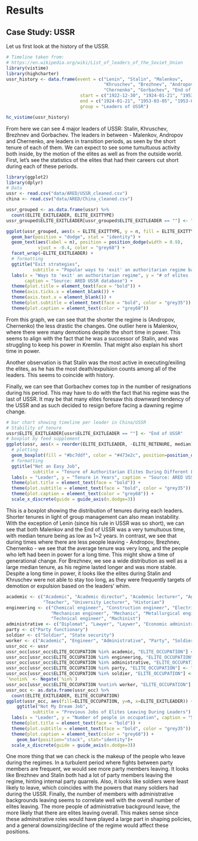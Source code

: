 # Results

## Case Study: USSR

Let us first look at the history of the USSR.

```r
# Timeline taken from:
# https://en.wikipedia.org/wiki/List_of_leaders_of_the_Soviet_Union
library(vistime)
library(highcharter)
ussr_history <- data.frame(event = c("Lenin", "Stalin", "Malenkov", 
                                     "Khruschev", "Brezhnev", "Andropov", 
                                     "Chernenko", "Gorbachev", "End of USSR"), 
                            start = c("1922-12-30", "1924-01-21", "1953-03-05", "1953-09-14", "1964-10-14", "1982-11-10", "1984-02-09", "1985-03-10", "1991-12-25"), 
                            end = c("1924-01-21", "1953-03-05", "1953-09-14", "1964-10-14", "1982-11-10", "1984-02-09", "1985-03-10", "1991-12-25", "2000-01-01"), 
                            group = "Leaders of USSR")

hc_vistime(ussr_history)
```

From here we can see 4 major leaders of USSR: Stalin, Khruschev, Brezhnev and Gorbachev. The leaders in between - Malenkov, Andropov and Chernenko, are leaders in transition periods, as seen by the short tenure of each of them. We can expect to see some tumultuous activity both inside, by the motion of the elites as well as from the outside world. First, let's see the statistics of the elites that had their careers cut short during each of these periods.


```r
library(ggplot2) 
library(dplyr)
# Data
ussr <- read.csv("data/ARED/USSR_cleaned.csv")
china <- read.csv("data/ARED/China_cleaned.csv")

ussr_grouped <- as.data.frame(ussr) %>%
  count(ELITE_EXITLEADER, ELITE_EXITTYPE)
ussr_grouped$ELITE_EXITLEADER[ussr_grouped$ELITE_EXITLEADER == ""] <- "End of USSR"

ggplot(ussr_grouped, aes(x = ELITE_EXITTYPE, y = n, fill = ELITE_EXITTYPE)) +
  geom_bar(position = "dodge", stat = "identity") +
  geom_text(aes(label = n), position = position_dodge(width = 0.9), 
            vjust = -0.4, color = "grey68") +
  facet_wrap(~ELITE_EXITLEADER) +
  # formatting
  ggtitle("Exit strategies",
          subtitle = "Popular ways to 'exit' an authoritarian regime based on leaders") +
  labs(x = "Ways to 'exit' an authoritarian regime", y = "# of elites 'exiting' this way", 
       caption = "Source: ARED USSR database") +
  theme(plot.title = element_text(face = "bold")) +
  theme(axis.ticks.x = element_blank()) +
  theme(axis.text.x = element_blank()) +
  theme(plot.subtitle = element_text(face = "bold", color = "grey35")) +
  theme(plot.caption = element_text(color = "grey68"))
```

From this graph, we can see that the shorter the regime is (Andropov, Chernenko) the less drastic the changes. One outlier here is Malenkov, where there were many demotions despite the short time in power. This seems to align with the fact that he was a successor of Stalin, and was struggling to keep his power in Kremlin. That might also explain his short time in power.

Another observation is that Stalin was the most active in executing/exiling the elites, as he has the most death/expulsion counts among all of the leaders. This seems to coincide with history.

Finally, we can see that Gorbachev comes top in the number of resignations during his period. This may have to do with the fact that his regime was the last of USSR. It may be that many elites foresaw this downward tendency of the USSR and as such decided to resign before facing a dawning regime change.

```r
# bar chart showing timeline per leader in China/USSR
# Stability of tenure
ussr$ELITE_EXITLEADER[ussr$ELITE_EXITLEADER == ""] <- "End of USSR"
# boxplot by feed supplement 
ggplot(ussr, aes(x = reorder(ELITE_EXITLEADER, -ELITE_RETENURE, median), y = ELITE_RETENURE)) + 
  # plotting
  geom_boxplot(fill = "#bc7ddf", color = "#473e2c", position=position_dodge(1)) + 
  # formatting
  ggtitle("Not an Easy Job",
          subtitle = "Tenure of Authoritarian Elites During Different Leaders") +
  labs(x = "Leader", y = "Tenure in Years", caption = "Source: ARED USSR database") +
  theme(plot.title = element_text(face = "bold")) +
  theme(plot.subtitle = element_text(face = "bold", color = "grey35")) +
  theme(plot.caption = element_text(color = "grey68")) +
  scale_x_discrete(guide = guide_axis(n.dodge=3))
```

This is a boxplot showing the distribution of tenures during each leaders. Shorter tenures in light of group management can also mean instability. With the exception of Lenin (since his rule in USSR was so short), we can see that both
Malenkov and the End of USSR was a very tumultuous time, with median tenure being as low as 1~2 years. In contrast, we see that during times where there are less people leaving - Andropov, Brezhnev, Chernenko - we see that the average tenure was very long, and the people who left had been in power for a long time. This might show a time of generational change. For Brezhnev, we see a wide distribution as well as a large median tenure, as his regime lasted longer and was more stable. Despite a long time in power, it looks like the elites during Stalin and Khruschev were not able to stay too long, as they were frequently targets of demotion or expulsion based on the leaders' whim.

```r
academic <- c("Academic", "Academic director", "Academic lecturer", "Agricultural scientist", "Agronomist", "Economist", "Journalist", 
              "Teacher", "University Lecturer", "Historian")
engineering <- c("Chemical engineer", "Construction engineer", "Electrical engineer", "Electrician", "Factory engineer",
                 "Mechanican engineer", "Mechanic", "Metallurgical engineer", "Metalurgist", "Mining engineer", "Shipbuilding engineer",
                 "Technical engineer", "Machinist")
administrative <- c("Diplomat", "Lawyer", "Laywer", "Economic administrator", "Civil administrator", "Prosecutor", "Union organizer", "Trade unionist")
party <- c("Party functionary")
soldier <- c("Soldier", "State security")
worker <- c("Academic", "Engineer", "Administrative", "Party", "Soldier")
ussr_occ <- ussr
ussr_occ[ussr_occ$ELITE_OCCUPATION %in% academic, "ELITE_OCCUPATION"] <- "Academic"
ussr_occ[ussr_occ$ELITE_OCCUPATION %in% engineering, "ELITE_OCCUPATION"] <- "Engineer"
ussr_occ[ussr_occ$ELITE_OCCUPATION %in% administrative, "ELITE_OCCUPATION"] <- "Administrative"
ussr_occ[ussr_occ$ELITE_OCCUPATION %in% party, "ELITE_OCCUPATION"] <- "Party"
ussr_occ[ussr_occ$ELITE_OCCUPATION %in% soldier, "ELITE_OCCUPATION"] <- "Soldier"
`%notin%` <- Negate(`%in%`)
ussr_occ[ussr_occ$ELITE_OCCUPATION %notin% worker, "ELITE_OCCUPATION"] <- "Worker"
ussr_occ <- as.data.frame(ussr_occ) %>%
  count(ELITE_EXITLEADER, ELITE_OCCUPATION)
ggplot(ussr_occ, aes(fill=ELITE_OCCUPATION, y=n, x=ELITE_EXITLEADER)) + 
    ggtitle("Not My Dream Job",
          subtitle = "Previous Jobs of Elites Leaving During Leaders") +
  labs(x = "Leader", y = "Number of people in occupation", caption = "Source: ARED USSR database") +
  theme(plot.title = element_text(face = "bold")) +
  theme(plot.subtitle = element_text(face = "bold", color = "grey35")) +
  theme(plot.caption = element_text(color = "grey68")) +
    geom_bar(position="stack", stat="identity")+
  scale_x_discrete(guide = guide_axis(n.dodge=3))
```

One more thing that we can check is the makeup of the people who leave during the regimes. In a turbulent period where fights between
party members are frequent, we would see more party members leaving. It looks like Brezhnev and Stalin both had a lot of party members leaving the regime, hinting internal party quarrels. Also, it looks like soldiers were least likely to leave, which coincides with the powers that many soldiers had during the USSR. Finally, the number of members with administrative backgrounds leaving seems to correlate well with the overall number of elites leaving. The more people of administrative background leave, the more likely that there are elites leaving overall. This makes sense since these adminstrative roles would have played a large part in shaping policies, and a general downsizing/decline of the regime would affect these positions.